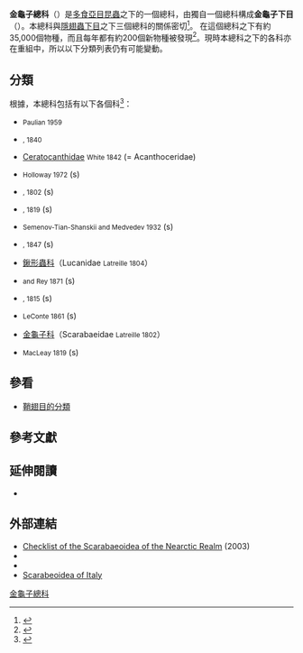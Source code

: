 {{Automatic taxobox
| fossil_range = {{fossilrange|201.3|0}}<small>[[侏羅紀|侏羅紀]]－现今</small>
| name = Scarabaeoidea
| image = Reitter-1908 table70.jpg
| image_caption = 來自中歐的金龜子總科物種及其解剖結構
| display_parents = 2
| parent_authority = {{tsl|en|Roy Crowson||Crowson}}, 1960
| taxon = Scarabaeoidea
| authority = [[皮埃尔·安德烈·拉特雷耶|Latreille]], 1802
| subdivision_ranks = [[科_(生物)|科]]
| subdivision = 見內文
}}

'''金龜子總科'''（{{lang|la|'''Scarabaeoidea'''}}）是[[多食亞目|多食亞目]][[昆蟲|昆蟲]]之下的一個總科，由獨自一個總科構成'''金龜子下目'''（{{lang|la|'''Scarabaeiformia'''}}）。本總科與[[隱翅蟲下目|隱翅蟲下目]]之下三個總科的關係密切<ref>{{cite journal |url=http://onlinelibrary.wiley.com/doi/10.1111/j.1365-3113.2005.00293.x/abstract |last1=Beutel |first1=R. G. |last2=Leschen |first2=R.A.B. |year=2005 |title=Phylogenetic analysis of Staphyliniformia (Coleoptera) based on characters of larvae and adults |journal={{tsl|en|Systematic Entomology||Systematic Entomology}} |volume=30 |issue=4 |doi=10.1111/j.1365-3113.2005.00293.x |language=en }}</ref>。
在這個總科之下有約35,000個物種，而且每年都有約200個新物種被發現<ref>{{cite journal | issue = 32 | journal = Zootaxa | pages = 1–48 | year = 2002 | title = A checklist of the Scarabaeoidea (Coleoptera) of Panama | author = Brett C. Ratcliffe | url = http://www.mapress.com/zootaxa/2002f/z00032f.pdf | access-date = 2016-08-12 | archive-date = 2019-07-23 | archive-url = https://web.archive.org/web/20190723232307/https://www.mapress.com/zootaxa/2002f/z00032f.pdf | dead-url = no }}</ref>。現時本總科之下的各科亦在重組中，所以以下分類列表仍有可能變動。

==分類==
根據''{{tsl|en|American Beetles||American Beetles}}''，本總科包括有以下各個科<ref>{{cite book | author = {{tsl|en|Ross H. Arnett, Jr.||Ross H. Arnett, Jr.}} and {{tsl|en|Michael C. Thomas||Michael C. Thomas}} | title = {{tsl|en|American Beetles||American Beetles}} | publisher = {{tsl|en|CRC Press||CRC Press}} | year = 2001–2002}}</ref>：
* {{tsl|en|Belohinidae||Belohinidae}} <small>Paulian 1959</small>
* {{tsl|en|Bolboceratidae||Bolboceratidae}} <small>{{tsl|en|François Louis de la Porte, comte de Castelnau||Laporte de Castelnau}}, 1840</small>
* [[Ceratocanthidae|Ceratocanthidae]] <small>White 1842</small> (= Acanthoceridae)
* {{tsl|en|Diphyllostomatidae||Diphyllostomatidae}} <small>Holloway 1972</small> ({{tsl|en|false stag beetle||false stag beetle}}s)
* {{tsl|en|Geotrupidae||Geotrupidae}} <small>{{tsl|en|Pierre André Latreille||Latreille}}, 1802</small> ({{tsl|en|earth-boring dung beetle||earth-boring dung beetle}}s)
* {{tsl|en|Glaphyridae||Glaphyridae}} <small>{{tsl|en|William Sharp MacLeay||MacLeay}}, 1819</small> ({{tsl|en|bumble bee scarab beetle||bumble bee scarab beetle}}s)
* {{tsl|en|Glaresidae||Glaresidae}} <small>Semenov-Tian-Shanskii and Medvedev 1932</small> ({{tsl|en|enigmatic scarab beetle||enigmatic scarab beetle}}s)
* {{tsl|en|Hybosoridae||Hybosoridae}} <small>{{tsl|en|Wilhelm Ferdinand Erichson||Erichson}}, 1847</small> ({{tsl|en|scavenging scarab beetle||scavenging scarab beetle}}s)
*[[鍬形蟲科|鍬形蟲科]]（Lucanidae <small>Latreille 1804</small>）
* {{tsl|en|Ochodaeidae||Ochodaeidae}} <small>{{tsl|en|Étienne Mulsant||Mulsant}} and Rey 1871</small> ({{tsl|en|sand-loving scarab beetle||sand-loving scarab beetle}}s)
* {{tsl|en|Passalidae||Passalidae}} <small>{{tsl|en|William Elford Leach||Leach}}, 1815</small> ({{tsl|en|bess beetle||bess beetle}}s)
* {{tsl|en|Pleocomidae||Pleocomidae}} <small>LeConte 1861</small> ({{tsl|en|rain beetle||rain beetle}}s)
*[[金龜子科|金龜子科]]（Scarabaeidae <small>Latreille 1802</small>）
* {{tsl|en|Trogidae||Trogidae}} <small>MacLeay 1819</small> ({{tsl|en|hide beetle||hide beetle}}s)

==參看==
*[[鞘翅目的分類|鞘翅目的分類]]

==參考文獻==
{{reflist}}

==延伸閱讀==
*{{clref|小林準治|2004|ref= {{cite isbn|9867819446|ref=harv|noedit}}}}

==外部連結==
{{commons category|Scarabaeoidea}}
{{wikispecies-inline|Scarabaeoidea}}
* [http://digitalcommons.unl.edu/entomologypapers/3/  Checklist of the Scarabaeoidea of the Nearctic Realm] {{Wayback|url=http://digitalcommons.unl.edu/entomologypapers/3/ |date=20160920215027 }} (2003)
* {{cite web |url=http://www.glaphyridae.com/index.html |dead-url=yes |archive-url=http://web.archive.org/20160303181327/www.glaphyridae.com/index.html |title=Scarabs of the Levant |trans-title=黎凡特的金龜子 }}
* {{cite web |url=http://tolweb.org/movies/Scarabaeiformia/9077 |title=Scarabaeoidea Movies |work=Tree of Life Project }}
* [http://www.societaentomologicaitaliana.it/Coleotteri%20Scarabeoidea%20d'Italia%202014/scarabeidi/home.htm Scarabeoidea of Italy] {{Wayback|url=http://www.societaentomologicaitaliana.it/Coleotteri%20Scarabeoidea%20d'Italia%202014/scarabeidi/home.htm |date=20161220062813 }}
{{Coleoptera|4}}
{{insect-stub}}
{{Taxonbar|from=Q132379}}

[[Category:金龜子總科|]]